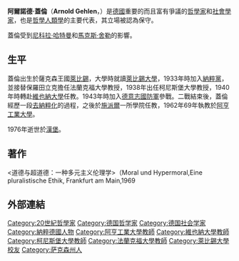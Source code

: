 '''阿爾諾德·蓋倫'''（'''Arnold Gehlen'''，{{bd|1904年|1月29日|1976年|1月30日|catIdx=S}}）是[[德國|德國]]重要的而且富有爭議的[[哲學家|哲學家]]和[[社會學家|社會學家]]，也是[[哲學人類學|哲學人類學]]的主要代表，其立場被認為保守。

蓋倫受到[[尼科拉·哈特曼|尼科拉·哈特曼]]和[[馬克斯·舍勒|馬克斯·舍勒]]的影響。

==生平==
蓋倫出生於薩克森王國[[萊比錫|萊比錫]]，大學時就讀[[萊比錫大學|萊比錫大學]]，1933年時加入[[納粹黨|納粹黨]]，並接替保羅田立克擔任法蘭克福大學教授，1938年出任柯尼斯堡大學教授，1940年時轉赴[[維也納大學|維也納大學]]任教。1943年時加入[[德意志國防軍|德意志國防軍]]參戰。二戰結束後，蓋倫經歷一段[[去納粹化|去納粹化]]的過程，之後於[[施派爾|施派爾]]一所學院任教，1962年69年執教於[[亞琛工業大學|阿亨工業大學]]。

1976年逝世於[[漢堡市|漢堡]]。
==著作==
<道德与超道德：一种多元主义伦理学>（Moral und Hypermoral,Eine pluralistische Ethik, Frankfurt am Main,1969

==外部連結==

{{Authority control}}
{{DEFAULTSORT:Gehlen, Arnold}}
[[Category:20世紀哲學家|Category:20世紀哲學家]]
[[Category:德国哲学家|Category:德国哲学家]]
[[Category:德国社会学家|Category:德国社会学家]]
[[Category:納粹德國人物|Category:納粹德國人物]]
[[Category:阿亨工業大學教師|Category:阿亨工業大學教師]]
[[Category:維也納大學教師|Category:維也納大學教師]]
[[Category:柯尼斯堡大學教師|Category:柯尼斯堡大學教師]]
[[Category:法蘭克福大學教師|Category:法蘭克福大學教師]]
[[Category:萊比錫大學校友|Category:萊比錫大學校友]]
[[Category:萨克森州人|Category:萨克森州人]]